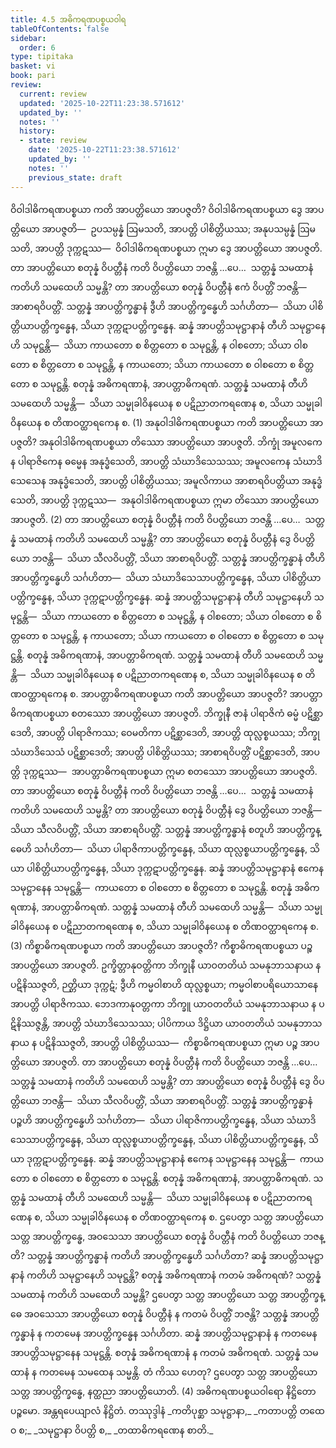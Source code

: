 ```yaml
---
title: 4.5 အဓိကရဏပစ္စယဝါရ
tableOfContents: false
sidebar:
  order: 6
type: tipitaka
basket: vi
book: pari
review:
  current: review
  updated: '2025-10-22T11:23:38.571612'
  updated_by: ''
  notes: ''
  history:
  - state: review
    date: '2025-10-22T11:23:38.571612'
    updated_by: ''
    notes: ''
    previous_state: draft
---
```



<ReviewStatus review={frontmatter.review} showDetails={true} />

<HypothesisAnnotation frontmatter={frontmatter} />

<DynamicBreadcrumb />

<Division number="288" book="pari" e="ch" v="5" p="179">

<Paragraph number="1224" book="pari">
ဝိဝါဒါဓိကရဏပစ္စယာ ကတိ အာပတ္တိယော အာပဇ္ဇတိ? ဝိဝါဒါဓိကရဏပစ္စယာ ဒွေ အာပတ္တိယော အာပဇ္ဇတိ—  ဥပသမ္ပန္နံ ဩမသတိ, အာပတ္တိ ပါစိတ္တိယဿ; အနုပသမ္ပန္နံ ဩမသတိ, အာပတ္တိ ဒုက္ကဋဿ—  ဝိဝါဒါဓိကရဏပစ္စယာ ဣမာ ဒွေ အာပတ္တိယော အာပဇ္ဇတိ.
</Paragraph>

<Paragraph number="1225" book="pari">
တာ အာပတ္တိယော စတုန္နံ ဝိပတ္တီနံ ကတိ ဝိပတ္တိယော ဘဇန္တိ …ပေ…  သတ္တန္နံ သမထာနံ ကတိဟိ သမထေဟိ သမ္မန္တိ? တာ အာပတ္တိယော စတုန္နံ ဝိပတ္တီနံ ဧကံ ဝိပတ္တိံ ဘဇန္တိ—  အာစာရဝိပတ္တိံ. သတ္တန္နံ အာပတ္တိက္ခန္ဓာနံ ဒွီဟိ အာပတ္တိက္ခန္ဓေဟိ သင်္ဂဟိတာ—  သိယာ ပါစိတ္တိယာပတ္တိက္ခန္ဓေန, သိယာ ဒုက္ကဋာပတ္တိက္ခန္ဓေန. ဆန္နံ အာပတ္တိသမုဋ္ဌာနာနံ တီဟိ သမုဋ္ဌာနေဟိ သမုဋ္ဌန္တိ—  သိယာ ကာယတော စ စိတ္တတော စ သမုဋ္ဌန္တိ, န ဝါစတော; သိယာ ဝါစတော စ စိတ္တတော စ သမုဋ္ဌန္တိ, န ကာယတော; သိယာ ကာယတော စ ဝါစတော စ စိတ္တတော စ သမုဋ္ဌန္တိ. စတုန္နံ အဓိကရဏာနံ, အာပတ္တာဓိကရဏံ. သတ္တန္နံ သမထာနံ တီဟိ သမထေဟိ သမ္မန္တိ—  သိယာ သမ္မုခါဝိနယေန စ ပဋိညာတကရဏေန စ, သိယာ သမ္မုခါဝိနယေန စ တိဏဝတ္ထာရကေန စ. (1)
</Paragraph>

</Division>
<Division number="289" book="pari" e="ch" v="5" p="180">

<Paragraph number="1226" book="pari">
အနုဝါဒါဓိကရဏပစ္စယာ ကတိ အာပတ္တိယော အာပဇ္ဇတိ? အနုဝါဒါဓိကရဏပစ္စယာ တိဿော အာပတ္တိယော အာပဇ္ဇတိ. ဘိက္ခုံ အမူလကေန ပါရာဇိကေန ဓမ္မေန အနုဒ္ဓံသေတိ, အာပတ္တိ သံဃာဒိသေသဿ; အမူလကေန သံဃာဒိသေသေန အနုဒ္ဓံသေတိ, အာပတ္တိ ပါစိတ္တိယဿ; အမူလိကာယ အာစာရဝိပတ္တိယာ အနုဒ္ဓံသေတိ, အာပတ္တိ ဒုက္ကဋဿ—  အနုဝါဒါဓိကရဏပစ္စယာ ဣမာ တိဿော အာပတ္တိယော အာပဇ္ဇတိ. (2)
</Paragraph>

<Paragraph number="1227" book="pari">
တာ အာပတ္တိယော စတုန္နံ ဝိပတ္တီနံ ကတိ ဝိပတ္တိယော ဘဇန္တိ …ပေ…  သတ္တန္နံ သမထာနံ ကတိဟိ သမထေဟိ သမ္မန္တိ? တာ အာပတ္တိယော စတုန္နံ ဝိပတ္တီနံ ဒွေ ဝိပတ္တိယော ဘဇန္တိ—  သိယာ သီလဝိပတ္တိံ, သိယာ အာစာရဝိပတ္တိံ. သတ္တန္နံ အာပတ္တိက္ခန္ဓာနံ တီဟိ အာပတ္တိက္ခန္ဓေဟိ သင်္ဂဟိတာ—  သိယာ သံဃာဒိသေသာပတ္တိက္ခန္ဓေန, သိယာ ပါစိတ္တိယာပတ္တိက္ခန္ဓေန, သိယာ ဒုက္ကဋာပတ္တိက္ခန္ဓေန. ဆန္နံ အာပတ္တိသမုဋ္ဌာနာနံ တီဟိ သမုဋ္ဌာနေဟိ သမုဋ္ဌန္တိ—  သိယာ ကာယတော စ စိတ္တတော စ သမုဋ္ဌန္တိ, န ဝါစတော; သိယာ ဝါစတော စ စိတ္တတော စ သမုဋ္ဌန္တိ, န ကာယတော; သိယာ ကာယတော စ ဝါစတော စ စိတ္တတော စ သမုဋ္ဌန္တိ. စတုန္နံ အဓိကရဏာနံ, အာပတ္တာဓိကရဏံ. သတ္တန္နံ သမထာနံ တီဟိ သမထေဟိ သမ္မန္တိ—  သိယာ သမ္မုခါဝိနယေန စ ပဋိညာတကရဏေန စ, သိယာ သမ္မုခါဝိနယေန စ တိဏဝတ္ထာရကေန စ.
</Paragraph>

</Division>
<Division number="290" book="pari" e="ch" v="5" p="180">

<Paragraph number="1228" book="pari">
အာပတ္တာဓိကရဏပစ္စယာ ကတိ အာပတ္တိယော အာပဇ္ဇတိ? အာပတ္တာဓိကရဏပစ္စယာ စတဿော အာပတ္တိယော အာပဇ္ဇတိ. ဘိက္ခုနီ ဇာနံ ပါရာဇိကံ ဓမ္မံ ပဋိစ္ဆာဒေတိ, အာပတ္တိ ပါရာဇိကဿ; ဝေမတိကာ ပဋိစ္ဆာဒေတိ, အာပတ္တိ ထုလ္လစ္စယဿ; ဘိက္ခု သံဃာဒိသေသံ ပဋိစ္ဆာဒေတိ; အာပတ္တိ ပါစိတ္တိယဿ; အာစာရဝိပတ္တိံ ပဋိစ္ဆာဒေတိ, အာပတ္တိ ဒုက္ကဋဿ—  အာပတ္တာဓိကရဏပစ္စယာ ဣမာ စတဿော အာပတ္တိယော အာပဇ္ဇတိ.
</Paragraph>

<Paragraph number="1229" book="pari">
တာ အာပတ္တိယော စတုန္နံ ဝိပတ္တီနံ ကတိ ဝိပတ္တိယော ဘဇန္တိ …ပေ…  သတ္တန္နံ သမထာနံ ကတိဟိ သမထေဟိ သမ္မန္တိ? တာ အာပတ္တိယော စတုန္နံ ဝိပတ္တီနံ ဒွေ ဝိပတ္တိယော ဘဇန္တိ—  သိယာ သီလဝိပတ္တိံ, သိယာ အာစာရဝိပတ္တိံ. သတ္တန္နံ အာပတ္တိက္ခန္ဓာနံ စတူဟိ အာပတ္တိက္ခန္ဓေဟိ သင်္ဂဟိတာ—  သိယာ ပါရာဇိကာပတ္တိက္ခန္ဓေန, သိယာ ထုလ္လစ္စယာပတ္တိက္ခန္ဓေန, သိယာ ပါစိတ္တိယာပတ္တိက္ခန္ဓေန, သိယာ ဒုက္ကဋာပတ္တိက္ခန္ဓေန. ဆန္နံ အာပတ္တိသမုဋ္ဌာနာနံ ဧကေန သမုဋ္ဌာနေန သမုဋ္ဌန္တိ—  ကာယတော စ ဝါစတော စ စိတ္တတော စ သမုဋ္ဌန္တိ. စတုန္နံ အဓိကရဏာနံ, အာပတ္တာဓိကရဏံ. သတ္တန္နံ သမထာနံ တီဟိ သမထေဟိ သမ္မန္တိ—  သိယာ သမ္မုခါဝိနယေန စ ပဋိညာတကရဏေန စ, သိယာ သမ္မုခါဝိနယေန စ တိဏဝတ္ထာရကေန စ. (3)
</Paragraph>

</Division>
<Division number="291" book="pari" e="ch" v="5" p="181">

<Paragraph number="1230" book="pari">
ကိစ္စာဓိကရဏပစ္စယာ ကတိ အာပတ္တိယော အာပဇ္ဇတိ? ကိစ္စာဓိကရဏပစ္စယာ ပဉ္စ အာပတ္တိယော အာပဇ္ဇတိ. ဥက္ခိတ္တာနုဝတ္တိကာ ဘိက္ခုနီ ယာဝတတိယံ သမနုဘာသနာယ န ပဋိနိဿဇ္ဇတိ, ဉတ္တိယာ ဒုက္ကဋံ; ဒွီဟိ ကမ္မဝါစာဟိ ထုလ္လစ္စယာ; ကမ္မဝါစာပရိယောသာနေ အာပတ္တိ ပါရာဇိကဿ. ဘေဒကာနုဝတ္တကာ ဘိက္ခူ ယာဝတတိယံ သမနုဘာသနာယ န ပဋိနိဿဇ္ဇန္တိ, အာပတ္တိ သံဃာဒိသေသဿ; ပါပိကာယ ဒိဋ္ဌိယာ ယာဝတတိယံ သမနုဘာသနာယ န ပဋိနိဿဇ္ဇတိ, အာပတ္တိ ပါစိတ္တိယဿ—  ကိစ္စာဓိကရဏပစ္စယာ ဣမာ ပဉ္စ အာပတ္တိယော အာပဇ္ဇတိ.
</Paragraph>

<Paragraph number="1231" book="pari">
တာ အာပတ္တိယော စတုန္နံ ဝိပတ္တီနံ ကတိ ဝိပတ္တိယော ဘဇန္တိ …ပေ…  သတ္တန္နံ သမထာနံ ကတိဟိ သမထေဟိ သမ္မန္တိ? တာ အာပတ္တိယော စတုန္နံ ဝိပတ္တီနံ ဒွေ ဝိပတ္တိယော ဘဇန္တိ—  သိယာ သီလဝိပတ္တိံ, သိယာ အာစာရဝိပတ္တိံ. သတ္တန္နံ အာပတ္တိက္ခန္ဓာနံ ပဉ္စဟိ အာပတ္တိက္ခန္ဓေဟိ သင်္ဂဟိတာ—  သိယာ ပါရာဇိကာပတ္တိက္ခန္ဓေန, သိယာ သံဃာဒိသေသာပတ္တိက္ခန္ဓေန, သိယာ ထုလ္လစ္စယာပတ္တိက္ခန္ဓေန, သိယာ ပါစိတ္တိယာပတ္တိက္ခန္ဓေန, သိယာ ဒုက္ကဋာပတ္တိက္ခန္ဓေန. ဆန္နံ အာပတ္တိသမုဋ္ဌာနာနံ ဧကေန သမုဋ္ဌာနေန သမုဋ္ဌန္တိ—  ကာယတော စ ဝါစတော စ စိတ္တတော စ သမုဋ္ဌန္တိ. စတုန္နံ အဓိကရဏာနံ, အာပတ္တာဓိကရဏံ. သတ္တန္နံ သမထာနံ တီဟိ သမထေဟိ သမ္မန္တိ—  သိယာ သမ္မုခါဝိနယေန စ ပဋိညာတကရဏေန စ, သိယာ သမ္မုခါဝိနယေန စ တိဏဝတ္ထာရကေန စ.
</Paragraph>

<Paragraph number="1232" book="pari">
ဌပေတွာ သတ္တ အာပတ္တိယော သတ္တ အာပတ္တိက္ခန္ဓေ, အဝသေသာ အာပတ္တိယော စတုန္နံ ဝိပတ္တီနံ ကတိ ဝိပတ္တိယော ဘဇန္တိ? သတ္တန္နံ အာပတ္တိက္ခန္ဓာနံ ကတိဟိ အာပတ္တိက္ခန္ဓေဟိ သင်္ဂဟိတာ? ဆန္နံ အာပတ္တိသမုဋ္ဌာနာနံ ကတိဟိ သမုဋ္ဌာနေဟိ သမုဋ္ဌန္တိ? စတုန္နံ အဓိကရဏာနံ ကတမံ အဓိကရဏံ? သတ္တန္နံ သမထာနံ ကတိဟိ သမထေဟိ သမ္မန္တိ? ဌပေတွာ သတ္တ အာပတ္တိယော သတ္တ အာပတ္တိက္ခန္ဓေ အဝသေသာ အာပတ္တိယော စတုန္နံ ဝိပတ္တီနံ န ကတမံ ဝိပတ္တိံ ဘဇန္တိ? သတ္တန္နံ အာပတ္တိက္ခန္ဓာနံ န ကတမေန အာပတ္တိက္ခန္ဓေန သင်္ဂဟိတာ. ဆန္နံ အာပတ္တိသမုဋ္ဌာနာနံ န ကတမေန အာပတ္တိသမုဋ္ဌာနေန သမုဋ္ဌန္တိ. စတုန္နံ အဓိကရဏာနံ န ကတမံ အဓိကရဏံ. သတ္တန္နံ သမထာနံ န ကတမေန သမထေန သမ္မန္တိ. တံ ကိဿ ဟေတု? ဌပေတွာ သတ္တ အာပတ္တိယော သတ္တ အာပတ္တိက္ခန္ဓေ, နတ္ထညာ အာပတ္တိယောတိ. (4)

</Paragraph>
</Division>

<Paragraph number="1233" type="center" book="pari">
အဓိကရဏပစ္စယဝါရော နိဋ္ဌိတော ပဉ္စမော.



</Paragraph>

<Paragraph number="1234" type="center" book="pari">
အန္တရပေယျာလံ နိဋ္ဌိတံ.



</Paragraph>

<Paragraph number="1235" type="center" book="pari">
တဿုဒ္ဒါနံ


</Paragraph>

<Paragraph number="1236" type="verses" book="pari">
_ကတိပုစ္ဆာ သမုဋ္ဌာနာ,_  
_ကတာပတ္တိ တထေဝ စ;_  
_သမုဋ္ဌာနာ ဝိပတ္တိ စ,_  
_တထာဓိကရဏေန စာတိ._
</Paragraph>